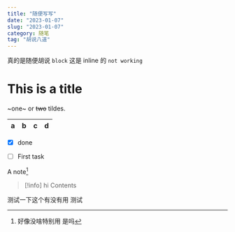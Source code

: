 ```yaml
---
title: "随便写写"
date: "2023-01-07"
slug: "2023-01-07"
category: 随笔
tag: "胡说八道"
---
```




真的是随便胡说 `block` 这是 inline 的 `not working`

<h1 style={{color: 'red'}}>This is a title</h1>

~one~ or ~~two~~ tildes.

| a | b  |  c |  d  |
| - | :- | -: | :-: |

* [x] done
- [ ] First task   

A note[^foot]

[^foot]: 好像没啥特别用 是吗

> [!info] hi
> Contents

测试一下这个有没有用
测试